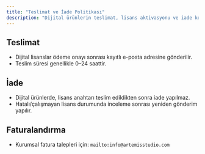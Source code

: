 ```yaml
---
title: "Teslimat ve İade Politikası"
description: "Dijital ürünlerin teslimat, lisans aktivasyonu ve iade koşulları."
---
```


## Teslimat

- Dijital lisanslar ödeme onayı sonrası kayıtlı e-posta adresine gönderilir.
- Teslim süresi genellikle 0–24 saattir.

## İade

- Dijital ürünlerde, lisans anahtarı teslim edildikten sonra iade yapılmaz.
- Hatalı/çalışmayan lisans durumunda inceleme sonrası yeniden gönderim yapılır.

## Faturalandırma

- Kurumsal fatura talepleri için: `mailto:info@artemisstudio.com`